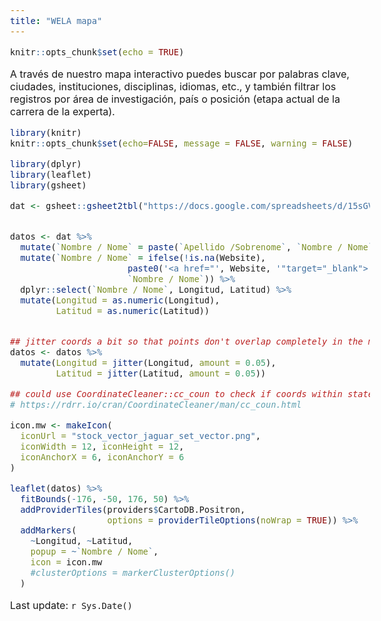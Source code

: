 ```yaml
---
title: "WELA mapa"
---
```


<style type="text/css">
  body{
  font-size: 12pt;
}
</style>


```r
knitr::opts_chunk$set(echo = TRUE)
```
A través de nuestro mapa interactivo puedes buscar por palabras clave, ciudades, instituciones, disciplinas, idiomas, etc., y también filtrar los registros por área de investigación, país o posición (etapa actual de la carrera de la experta).


```r
library(knitr)
knitr::opts_chunk$set(echo=FALSE, message = FALSE, warning = FALSE)
```

```r

library(dplyr)
library(leaflet)
library(gsheet)

```



```r

dat <- gsheet::gsheet2tbl("https://docs.google.com/spreadsheets/d/15sGVstF9ei0qbSUcvLeM0Ao_QmG1hnn8VvKiZgPHo6w/edit?usp=sharing")


datos <- dat %>%
  mutate(`Nombre / Nome` = paste(`Apellido /Sobrenome`, `Nombre / Nome`, sep = " ")) %>%
  mutate(`Nombre / Nome` = ifelse(!is.na(Website), 
                       paste0('<a href="', Website, '"target="_blank">', `Nombre / Nome`, '</a>'),
                       `Nombre / Nome`)) %>%
  dplyr::select(`Nombre / Nome`, Longitud, Latitud) %>%
  mutate(Longitud = as.numeric(Longitud),
         Latitud = as.numeric(Latitud))


## jitter coords a bit so that points don't overlap completely in the map
datos <- datos %>%
  mutate(Longitud = jitter(Longitud, amount = 0.05),
         Latitud = jitter(Latitud, amount = 0.05))

```


```r
## could use CoordinateCleaner::cc_coun to check if coords within stated country
# https://rdrr.io/cran/CoordinateCleaner/man/cc_coun.html

```


```r

icon.mw <- makeIcon(
  iconUrl = "stock_vector_jaguar_set_vector.png",
  iconWidth = 12, iconHeight = 12,
  iconAnchorX = 6, iconAnchorY = 6
)

leaflet(datos) %>%
  fitBounds(-176, -50, 176, 50) %>%
  addProviderTiles(providers$CartoDB.Positron, 
                   options = providerTileOptions(noWrap = TRUE)) %>% 
  addMarkers(
    ~Longitud, ~Latitud,
    popup = ~`Nombre / Nome`,
    icon = icon.mw
    #clusterOptions = markerClusterOptions()
  )

```


Last update: `r Sys.Date()`
